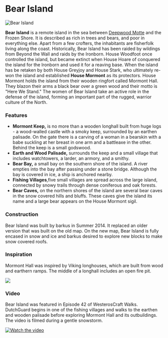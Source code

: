 

# Bear Island

<Image src="https://cdn.sanity.io/images/1as7cn02/production/d8a8fe1e2ca10c8876838bf0e99780c26c1469dd-1421x776.png?w=976&h=350&fit=crop&crop=center&auto=format" alt="Bear Island" width={976} height={350}  />

<ProjectDetails
  floatRight
  region="North"
  house="House Mormont"
  type="Keep"
  status="Completed"
  warp="/warp bearisland"
  projectLead="barkus"
  dateStarted="July 13, 2014"
  dateCompleted="July 13, 2014"
/>

**Bear Island** is a remote island in the sea between [Deepwood Motte](https://westeroscraft.com/wiki/north/deepwood-motte) and the Frozen Shore. It is described as rich in trees and bears, and poor in everything else. Apart from a few crofters, the inhabitants are fisherfolk living along the coast. Historically, Bear Island has been raided by wildings from Beyond the Wall and raids by the Ironborn. House Woodfoot once controlled the island, but became extinct when House Hoare of conquered the island for the Ironborn and used it for a reaving base. When the island has be retaken by both House Greyjoy and House Stark, who ultimately re-won the island and established **House Mormont** as its protectors. House Mormont holds the island from their wooden ringfort called Mormont Hall. They blazon their arms a black bear over a green wood and their motto is "Here We Stand." The women of Bear Island take an active role in the defense of the island, forming an important part of the rugged, warrior culture of the North.

### Features

* **Mormont Keep,** is no more than a wooden longhall built from huge logs - a wood-walled castle with a smoky keep, surrounded by an earthen palisade. On the gate there is a carving of a woman in a bearskin with a babe suckling at her breast in one arm and a battleaxe in the other. Behind the keep is a small godswood.
* **Earth and Wood Palisade,** surrounds the keep and a small village that includes watchtowers, a larder, an armory, and a smithy.
* **Bear Bay,** a small bay on the southern shore of the island. A river empties into the bay after passing under a stone bridge. Although the bay is covered in ice, a ship is anchored nearby.
* **Fishing Villages**,five small villages are spread across the large island, connected by snowy trails through dense coniferous and oak forests.
* **Bear Caves,** on the northern shores of the island are several bear caves in the snow covered hills and bluffs. These caves give the island its name and a large bear appears on the House Mormont sigil.

### Construction

Bear Island was built by barkus in Summer 2014. It replaced an older version that was built on the old map. On the new map, Bear Island is fully encased in snow and ice and barkus desired to explore new blocks to make snow covered roofs.

### Inspiration

Mormont Hall was inspired by Viking longhouses, which are built from wood and earthern ramps. The middle of a longhall includes an open fire pit.  
  



![](https://cdn.sanity.io/images/1as7cn02/production/8150e3b6ec0bd38a80a106dddf58c50fec714bcc-640x480.jpg)

### Video

Bear Island was featured in Episode 42 of WesterosCraft Walks. DutchGuard begins in one of the fishing villages and walks to the earthen and wooden palisade before exploring Mormont Hall and its outbuildings. The video is filmed during a gentle snowstorm.  
  



[![Watch the video](https://img.youtube.com/vi/UDePKt9QF0M/0.jpg)](https:https://www.youtube.com/embed/UDePKt9QF0M)